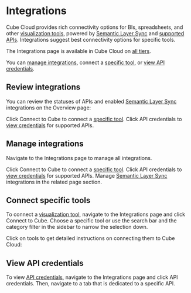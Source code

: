 # Integrations

Cube Cloud provides rich connectivity options for BIs, spreadsheets, and other
[visualization tools][ref-viz-tools], powered by [Semantic Layer Sync][ref-sls]
and [supported APIs][ref-apis]. Integrations suggest best connectivity options
for specific tools.

<SuccessBox>

The Integrations page is available in Cube Cloud on [all tiers](https://cube.dev/pricing).

</SuccessBox>

<YouTubeVideo url="https://www.youtube.com/embed/-N5dDeGqv8M" />

You can [manage integrations](#manage-integrations), connect a [specific
tool](#connect-specific-tools), or [view API credentials](#view-api-credentials).

## Review integrations

You can review the statuses of APIs and enabled [Semantic Layer Sync][ref-sls]
integrations on the <Btn>Overview</Btn> page:

<Screenshot
  src="https://ucarecdn.com/fabf25e5-c5b2-4117-9373-05768dcc21a9/"
  highlight="inset(15% 49% 47% 5% round 10px)"
/>

Click <Btn>Connect to Cube</Btn> to connect a [specific tool](#connect-specific-tools).
Click <Btn>API credentials</Btn> to [view credentials](#view-api-credentials)
for supported APIs.

## Manage integrations

Navigate to the <Btn>Integrations</Btn> page to manage all integrations.

<Screenshot src="https://ucarecdn.com/4894508d-a178-4e47-a1b3-0d8c3c744f89/" />

Click <Btn>Connect to Cube</Btn> to connect a [specific tool](#connect-specific-tools).
Click <Btn>API credentials</Btn> to [view credentials](#view-api-credentials)
for supported APIs.
Manage [Semantic Layer Sync][ref-sls] integrations in the related page section.

## Connect specific tools

To connect a [visualization tool][ref-viz-tools], navigate to the <Btn>Integrations</Btn>
page and click <Btn>Connect to Cube</Btn>. Choose a specific tool or use the
search bar and the category filter in the sidebar to narrow the selection down.

<Screenshot src="https://ucarecdn.com/949325be-e8e7-4f8f-98c6-3393a7db88ad/" />

Click on tools to get detailed instructions on connecting them to Cube Cloud: 

<Screenshot src="https://ucarecdn.com/e881357d-3073-468b-975d-ddd4329d882c/" />

## View API credentials

To view [API credentials][ref-apis], navigate to the <Btn>Integrations</Btn> page
and click <Btn>API credentials</Btn>. Then, navigate to a tab that is dedicated
to a specific API.

<Screenshot src="https://ucarecdn.com/36cdf2c0-311f-4023-b7ca-e156c6ac288b/" />


[ref-viz-tools]: /product/configuration/visualization-tools
[ref-sls]: /product/apis-integrations/semantic-layer-sync
[ref-apis]: /product/apis-integrations